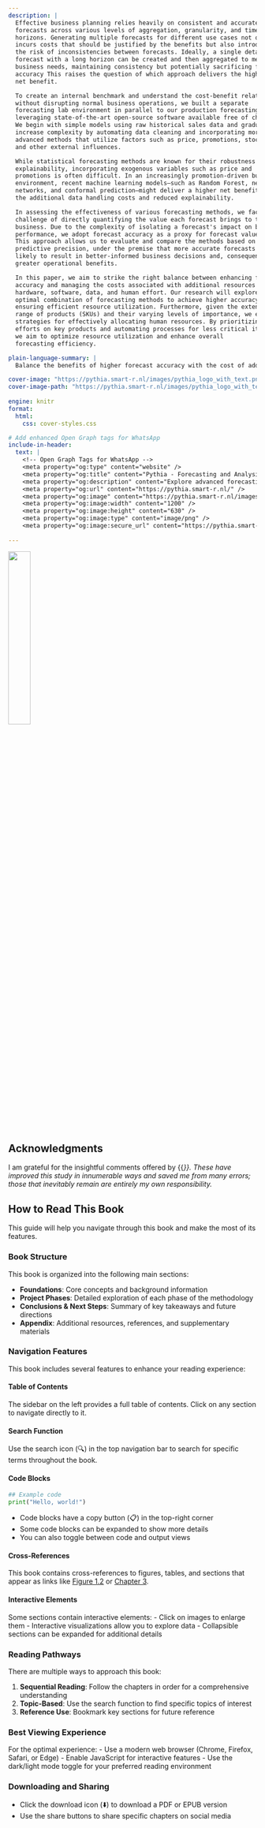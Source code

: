 ```yaml
---
description: |
  Effective business planning relies heavily on consistent and accurate 
  forecasts across various levels of aggregation, granularity, and time 
  horizons. Generating multiple forecasts for different use cases not only 
  incurs costs that should be justified by the benefits but also introduces 
  the risk of inconsistencies between forecasts. Ideally, a single detailed 
  forecast with a long horizon can be created and then aggregated to meet all 
  business needs, maintaining consistency but potentially sacrificing forecast 
  accuracy This raises the question of which approach delivers the highest 
  net benefit.

  To create an internal benchmark and understand the cost-benefit relationship 
  without disrupting normal business operations, we built a separate 
  forecasting lab environment in parallel to our production forecasting system, 
  leveraging state-of-the-art open-source software available free of charge. 
  We begin with simple models using raw historical sales data and gradually 
  increase complexity by automating data cleaning and incorporating more 
  advanced methods that utilize factors such as price, promotions, stock-outs, 
  and other external influences.

  While statistical forecasting methods are known for their robustness and 
  explainability, incorporating exogenous variables such as price and 
  promotions is often difficult. In an increasingly promotion-driven business 
  environment, recent machine learning models—such as Random Forest, neural 
  networks, and conformal prediction—might deliver a higher net benefit despite 
  the additional data handling costs and reduced explainability.

  In assessing the effectiveness of various forecasting methods, we face the 
  challenge of directly quantifying the value each forecast brings to the 
  business. Due to the complexity of isolating a forecast's impact on business 
  performance, we adopt forecast accuracy as a proxy for forecast value. 
  This approach allows us to evaluate and compare the methods based on their 
  predictive precision, under the premise that more accurate forecasts are 
  likely to result in better-informed business decisions and, consequently, 
  greater operational benefits.

  In this paper, we aim to strike the right balance between enhancing forecast 
  accuracy and managing the costs associated with additional resources like 
  hardware, software, data, and human effort. Our research will explore the 
  optimal combination of forecasting methods to achieve higher accuracy while 
  ensuring efficient resource utilization. Furthermore, given the extensive 
  range of products (SKUs) and their varying levels of importance, we explore 
  strategies for effectively allocating human resources. By prioritizing 
  efforts on key products and automating processes for less critical items, 
  we aim to optimize resource utilization and enhance overall 
  forecasting efficiency.

plain-language-summary: |
  Balance the benefits of higher forecast accuracy with the cost of additional resources ...

cover-image: "https://pythia.smart-r.nl/images/pythia_logo_with_text.png?v=2"
cover-image-path: "https://pythia.smart-r.nl/images/pythia_logo_with_text.png?v=2"
  
engine: knitr 
format:
  html:
    css: cover-styles.css

# Add enhanced Open Graph tags for WhatsApp
include-in-header:
  text: |
    <!-- Open Graph Tags for WhatsApp -->
    <meta property="og:type" content="website" />
    <meta property="og:title" content="Pythia - Forecasting and Analysis" />
    <meta property="og:description" content="Explore advanced forecasting techniques with Pythia." />
    <meta property="og:url" content="https://pythia.smart-r.nl/" />
    <meta property="og:image" content="https://pythia.smart-r.nl/images/pythia_logo_with_text.png" />
    <meta property="og:image:width" content="1200" />
    <meta property="og:image:height" content="630" />
    <meta property="og:image:type" content="image/png" />
    <meta property="og:image:secure_url" content="https://pythia.smart-r.nl/images/pythia_logo_with_text.png?v=1" />        
        
---
```


::: {.cover-container}
![](images/pythia_logo_with_text.png){width=30% fig-align="center" .cover-image}
:::

## Acknowledgments {.appendix .unnumbered}

I am grateful for the insightful comments offered by {{<var mentor >}}. These have improved this study in innumerable ways and saved me from many errors; those that inevitably remain are entirely my own responsibility.

## How to Read This Book

This guide will help you navigate through this book and make the most of its features.

### Book Structure

This book is organized into the following main sections:

- **Foundations**: Core concepts and background information
- **Project Phases**: Detailed exploration of each phase of the methodology
- **Conclusions & Next Steps**: Summary of key takeaways and future directions
- **Appendix**: Additional resources, references, and supplementary materials

### Navigation Features

This book includes several features to enhance your reading experience:

#### Table of Contents
The sidebar on the left provides a full table of contents. Click on any section to navigate directly to it.

#### Search Function
Use the search icon (🔍) in the top navigation bar to search for specific terms throughout the book.

#### Code Blocks
```python
## Example code
print("Hello, world!")
```
- Code blocks have a copy button (📋) in the top-right corner
- Some code blocks can be expanded to show more details
- You can also toggle between code and output views

#### Cross-References
This book contains cross-references to figures, tables, and sections that appear as links like [Figure 1.2](#) or [Chapter 3](#).

#### Interactive Elements
Some sections contain interactive elements:
- Click on images to enlarge them
- Interactive visualizations allow you to explore data
- Collapsible sections can be expanded for additional details

### Reading Pathways

There are multiple ways to approach this book:

1. **Sequential Reading**: Follow the chapters in order for a comprehensive understanding
2. **Topic-Based**: Use the search function to find specific topics of interest
3. **Reference Use**: Bookmark key sections for future reference

### Best Viewing Experience

For the optimal experience:
- Use a modern web browser (Chrome, Firefox, Safari, or Edge)
- Enable JavaScript for interactive features
- Use the dark/light mode toggle for your preferred reading environment

### Downloading and Sharing

- Click the download icon (⬇️) to download a PDF or EPUB version
- Use the share buttons to share specific chapters on social media